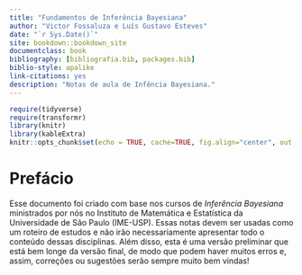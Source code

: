 ```yaml
--- 
title: "Fundamentos de Inferência Bayesiana"
author: "Victor Fossaluza e Luís Gustavo Esteves"
date: "`r Sys.Date()`"
site: bookdown::bookdown_site
documentclass: book
bibliography: [bibliografia.bib, packages.bib]
biblio-style: apalike
link-citations: yes
description: "Notas de aula de Infência Bayesiana."
---
```


```r
require(tidyverse)
require(transformr)
library(knitr)
library(kableExtra)
knitr::opts_chunk$set(echo = TRUE, cache=TRUE, fig.align="center", out.width="80%", warning=FALSE, message = FALSE)
```

# Prefácio {-}

Esse documento foi criado com base nos cursos de *Inferência Bayesiana* ministrados por nós no Instituto de Matemática e Estatística da Universidade de São Paulo (IME-USP). Essas notas devem ser usadas como um roteiro de estudos e não irão necessariamente apresentar todo o conteúdo dessas disciplinas. Além disso, esta é uma versão preliminar que está bem longe da versão final, de modo que podem haver muitos erros e, assim, correções ou sugestões serão sempre muito bem vindas!


